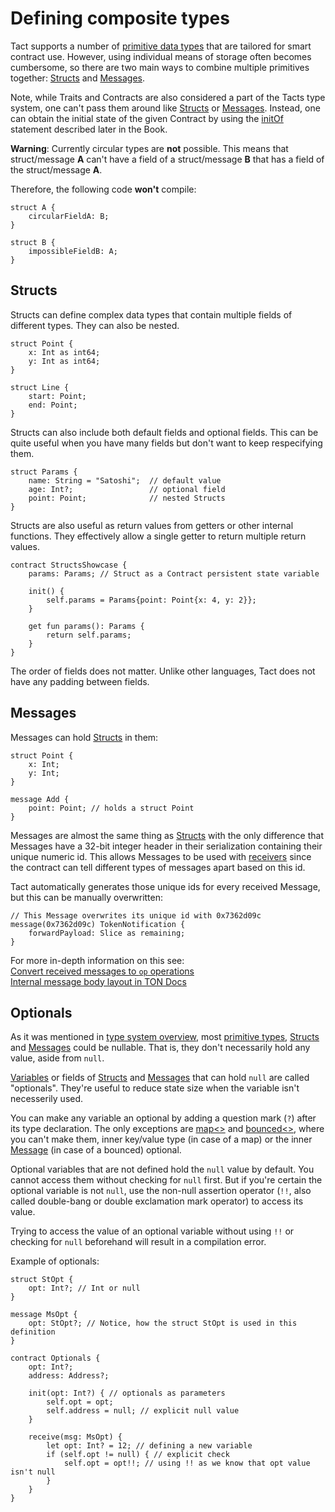 # Defining composite types


Tact supports a number of [primitive data types](/book/types#primitive-types) that are tailored for smart contract use. However, using individual means of storage often becomes cumbersome, so there are two main ways to combine multiple primitives together: [Structs](#structs) and [Messages](#messages).

Note, while Traits and Contracts are also considered a part of the Tacts type system, one can't pass them around like [Structs](#structs) or [Messages](#messages). Instead, one can obtain the initial state of the given Contract by using the [initOf](/book/statements#initof) statement described later in the Book.

<Callout type="warning" emoji="⚠️">

  **Warning**: Currently circular types are **not** possible. This means that struct/message **A** can't have a field of a struct/message **B** that has a field of the struct/message **A**.

  Therefore, the following code **won't** compile:

  ```tact
  struct A {
      circularFieldA: B;
  }

  struct B {
      impossibleFieldB: A;
  }
  ```

</Callout>

## Structs

Structs can define complex data types that contain multiple fields of different types. They can also be nested.

```tact
struct Point {
    x: Int as int64;
    y: Int as int64;
}

struct Line {
    start: Point;
    end: Point;
}
```

Structs can also include both default fields and optional fields. This can be quite useful when you have many fields but don't want to keep respecifying them.

```tact
struct Params {
    name: String = "Satoshi";  // default value
    age: Int?;                 // optional field
    point: Point;              // nested Structs
}
```

Structs are also useful as return values from getters or other internal functions. They effectively allow a single getter to return multiple return values.

```tact
contract StructsShowcase {
    params: Params; // Struct as a Contract persistent state variable

    init() {
        self.params = Params{point: Point{x: 4, y: 2}};
    }

    get fun params(): Params {
        return self.params;
    }
}
```

The order of fields does not matter. Unlike other languages, Tact does not have any padding between fields.

## Messages

Messages can hold [Structs](#structs) in them:

```tact
struct Point {
    x: Int;
    y: Int;
}

message Add {
    point: Point; // holds a struct Point
}
```

Messages are almost the same thing as [Structs](#structs) with the only difference that Messages have a 32-bit integer header in their serialization containing their unique numeric id. This allows Messages to be used with [receivers](/book/receive) since the contract can tell different types of messages apart based on this id.

Tact automatically generates those unique ids for every received Message, but this can be manually overwritten:

```tact
// This Message overwrites its unique id with 0x7362d09c
message(0x7362d09c) TokenNotification {
    forwardPayload: Slice as remaining;
}
```

<Callout>

  For more in-depth information on this see:\
  [Convert received messages to `op` operations](/book/func#convert-received-messages-to-op-operations)\
  [Internal message body layout in TON Docs](https://docs.ton.org/develop/smart-contracts/guidelines/internal-messages#internal-message-body)

</Callout>

## Optionals

As it was mentioned in [type system overview](/book/types), most [primitive types](/book/types#primitive-types), [Structs](#structs) and [Messages](#messages) could be nullable. That is, they don't necessarily hold any value, aside from `null`.

[Variables](/book/statements#variable-declaration) or fields of [Structs](#structs) and [Messages](#messages) that can hold `null` are called "optionals". They're useful to reduce state size when the variable isn't necesserily used.

You can make any variable an optional by adding a question mark (`?`) after its type declaration. The only exceptions are [map\<>](/book/types#maps) and [bounced\<>](/book/bounced#bounced-messages-in-tact), where you can't make them, inner key/value type (in case of a map) or the inner [Message](#messages) (in case of a bounced) optional.

Optional variables that are not defined hold the `null` value by default. You cannot access them without checking for `null` first. But if you're certain the optional variable is not `null`, use the non-null assertion operator (`!!`, also called double-bang or double exclamation mark operator) to access its value.

Trying to access the value of an optional variable without using `!!` or checking for `null` beforehand will result in a compilation error.

Example of optionals:

```tact
struct StOpt {
    opt: Int?; // Int or null
}

message MsOpt {
    opt: StOpt?; // Notice, how the struct StOpt is used in this definition
}

contract Optionals {
    opt: Int?;
    address: Address?;

    init(opt: Int?) { // optionals as parameters
        self.opt = opt;
        self.address = null; // explicit null value
    }

    receive(msg: MsOpt) {
        let opt: Int? = 12; // defining a new variable
        if (self.opt != null) { // explicit check
            self.opt = opt!!; // using !! as we know that opt value isn't null
        }
    }
}
```